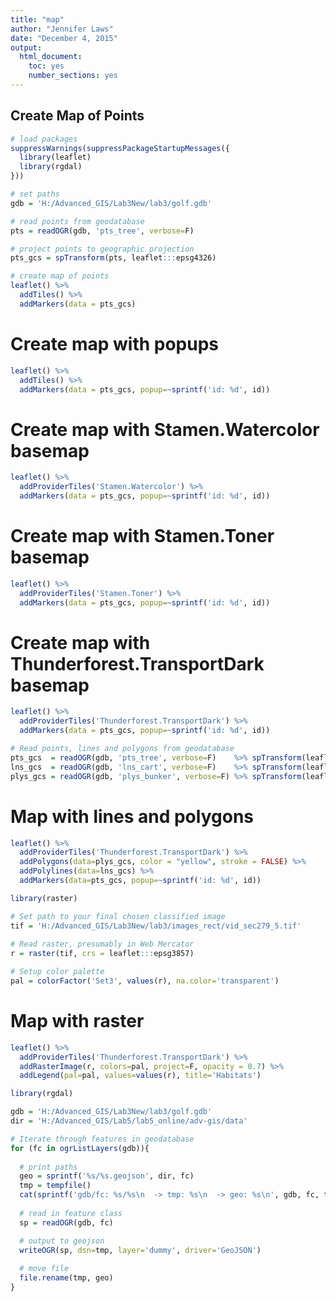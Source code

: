 ```yaml
---
title: "map"
author: "Jennifer Laws"
date: "December 4, 2015"
output:
  html_document:
    toc: yes
    number_sections: yes
---
```


## Create Map of Points

```r
# load packages
suppressWarnings(suppressPackageStartupMessages({
  library(leaflet)
  library(rgdal)
}))

# set paths
gdb = 'H:/Advanced_GIS/Lab3New/lab3/golf.gdb'

# read points from geodatabase
pts = readOGR(gdb, 'pts_tree', verbose=F)

# project points to geographic projection
pts_gcs = spTransform(pts, leaflet:::epsg4326)

# create map of points
leaflet() %>%
  addTiles() %>%
  addMarkers(data = pts_gcs) 
```


# Create map with popups

```r
leaflet() %>%
  addTiles() %>%
  addMarkers(data = pts_gcs, popup=~sprintf('id: %d', id)) 
```

# Create map with Stamen.Watercolor basemap

```r
leaflet() %>%  
  addProviderTiles('Stamen.Watercolor') %>%
  addMarkers(data = pts_gcs, popup=~sprintf('id: %d', id))
```

# Create map with Stamen.Toner basemap

```r
leaflet() %>%  
  addProviderTiles('Stamen.Toner') %>%
  addMarkers(data = pts_gcs, popup=~sprintf('id: %d', id))
```

# Create map with Thunderforest.TransportDark basemap

```r
leaflet() %>%  
  addProviderTiles('Thunderforest.TransportDark') %>%
  addMarkers(data = pts_gcs, popup=~sprintf('id: %d', id))

# Read points, lines and polygons from geodatabase
pts_gcs  = readOGR(gdb, 'pts_tree', verbose=F)    %>% spTransform(leaflet:::epsg4326)
lns_gcs  = readOGR(gdb, 'lns_cart', verbose=F)    %>% spTransform(leaflet:::epsg4326)
plys_gcs = readOGR(gdb, 'plys_bunker', verbose=F) %>% spTransform(leaflet:::epsg4326)
```

# Map with lines and polygons

```r
leaflet() %>%  
  addProviderTiles('Thunderforest.TransportDark') %>%
  addPolygons(data=plys_gcs, color = "yellow", stroke = FALSE) %>%  
  addPolylines(data=lns_gcs) %>%
  addMarkers(data=pts_gcs, popup=~sprintf('id: %d', id))

library(raster)

# Set path to your final chosen classified image
tif = 'H:/Advanced_GIS/Lab3New/lab3/images_rect/vid_sec279_5.tif'
  
# Read raster, presumably in Web Mercator
r = raster(tif, crs = leaflet:::epsg3857)

# Setup color palette
pal = colorFactor('Set3', values(r), na.color='transparent')
```

# Map with raster

```r
leaflet() %>%  
  addProviderTiles('Thunderforest.TransportDark') %>%
  addRasterImage(r, colors=pal, project=F, opacity = 0.7) %>%
  addLegend(pal=pal, values=values(r), title='Habitats')

library(rgdal)

gdb = 'H:/Advanced_GIS/Lab3New/lab3/golf.gdb'
dir = 'H:/Advanced_GIS/Lab5/lab5_online/adv-gis/data'

# Iterate through features in geodatabase
for (fc in ogrListLayers(gdb)){
  
  # print paths
  geo = sprintf('%s/%s.geojson', dir, fc)
  tmp = tempfile()
  cat(sprintf('gdb/fc: %s/%s\n  -> tmp: %s\n  -> geo: %s\n', gdb, fc, tmp, geo))
  
  # read in feature class
  sp = readOGR(gdb, fc)

  # output to geojson
  writeOGR(sp, dsn=tmp, layer='dummy', driver='GeoJSON')
  
  # move file
  file.rename(tmp, geo)
}
```
